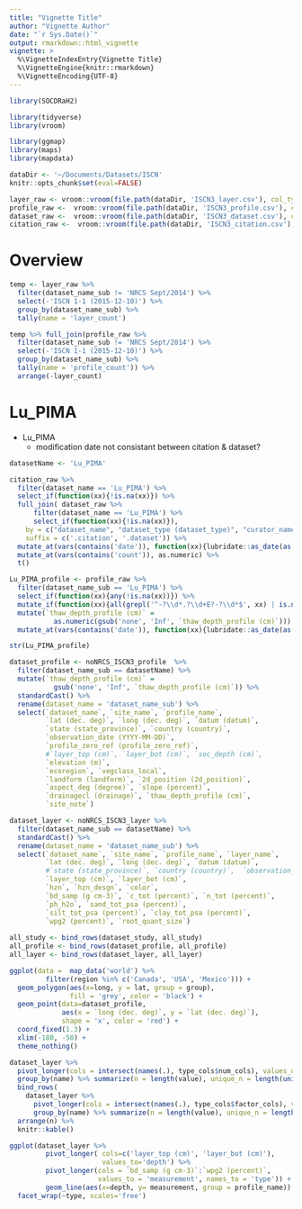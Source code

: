 ```yaml
---
title: "Vignette Title"
author: "Vignette Author"
date: "`r Sys.Date()`"
output: rmarkdown::html_vignette
vignette: >
  %\VignetteIndexEntry{Vignette Title}
  %\VignetteEngine{knitr::rmarkdown}
  %\VignetteEncoding{UTF-8}
---
```


```r
library(SOCDRaH2)

library(tidyverse)
library(vroom)

library(ggmap)
library(maps)
library(mapdata)

dataDir <- '~/Documents/Datasets/ISCN'
knitr::opts_chunk$set(eval=FALSE)

```

```r
layer_raw <- vroom::vroom(file.path(dataDir, 'ISCN3_layer.csv'), col_types = strrep('c', times = 95))
profile_raw <-  vroom::vroom(file.path(dataDir, 'ISCN3_profile.csv'), col_types = strrep('c', times = 44))
dataset_raw <-  vroom::vroom(file.path(dataDir, 'ISCN3_dataset.csv'), col_types = strrep('c', times = 19))
citation_raw <-  vroom::vroom(file.path(dataDir, 'ISCN3_citation.csv'), col_types = strrep('c', times = 12))
```

# Overview

```r
temp <- layer_raw %>%
  filter(dataset_name_sub != 'NRCS Sept/2014') %>%
  select(-'ISCN 1-1 (2015-12-10)') %>%
  group_by(dataset_name_sub) %>% 
  tally(name = 'layer_count')

temp %>% full_join(profile_raw %>%
  filter(dataset_name_sub != 'NRCS Sept/2014') %>%
  select(-'ISCN 1-1 (2015-12-10)') %>%
  group_by(dataset_name_sub) %>% 
  tally(name = 'profile_count')) %>% 
  arrange(-layer_count)
```

# Lu_PIMA

  - Lu_PIMA
    + modification date not consistant between citation & dataset?
    
```r
datasetName <- 'Lu_PIMA'

citation_raw %>% 
  filter(dataset_name == 'Lu_PIMA') %>% 
  select_if(function(xx){!is.na(xx)}) %>%
  full_join( dataset_raw %>% 
      filter(dataset_name == 'Lu_PIMA') %>% 
      select_if(function(xx){!is.na(xx)}),
    by = c("dataset_name", "dataset_type (dataset_type)", "curator_name", "curator_organization", "curator_email"),
    suffix = c('.citation', '.dataset')) %>%
  mutate_at(vars(contains('date')), function(xx){lubridate::as_date(as.numeric(xx), origin = '1900-01-01')}) %>%
  mutate_at(vars(contains('count')), as.numeric) %>%
  t()
```

```r
Lu_PIMA_profile <- profile_raw %>%
  filter(dataset_name_sub == 'Lu_PIMA') %>%
  select_if(function(xx){any(!is.na(xx))}) %>%
  mutate_if(function(xx){all(grepl('^-?\\d*.?\\d+E?-?\\d*$', xx) | is.na(xx))}, as.numeric) %>%
  mutate(`thaw_depth_profile (cm)` = 
           as.numeric(gsub('none', 'Inf', `thaw_depth_profile (cm)`))) %>%
  mutate_at(vars(contains('date')), function(xx){lubridate::as_date(as.numeric(xx), origin = '1900-01-01')})

str(Lu_PIMA_profile)

```

```r

dataset_profile <- noNRCS_ISCN3_profile  %>%
  filter(dataset_name_sub == datasetName) %>%
  mutate(`thaw_depth_profile (cm)` = 
           gsub('none', 'Inf', `thaw_depth_profile (cm)`)) %>%
  standardCast() %>%
  rename(dataset_name = 'dataset_name_sub') %>%
  select(`dataset_name`, `site_name`, `profile_name`, 
         `lat (dec. deg)`, `long (dec. deg)`, `datum (datum)`, 
         `state (state_province)`, `country (country)`, 
         `observation_date (YYYY-MM-DD)`, 
         `profile_zero_ref (profile_zero_ref)`, 
         #`layer_top (cm)`, `layer_bot (cm)`, `soc_depth (cm)`, 
         `elevation (m)`, 
         `ecoregion`, `vegclass_local`, 
         `landform (landform)`, `2d_position (2d_position)`, 
         `aspect_deg (degree)`, `slope (percent)`, 
         `drainagecl (drainage)`, `thaw_depth_profile (cm)`,
         `site_note`)

dataset_layer <- noNRCS_ISCN3_layer %>%
  filter(dataset_name_sub == datasetName) %>%
  standardCast() %>% 
  rename(dataset_name = 'dataset_name_sub') %>%
  select(`dataset_name`, `site_name`, `profile_name`, `layer_name`,
         `lat (dec. deg)`, `long (dec. deg)`, `datum (datum)`, 
         #`state (state_province)`, `country (country)`,  `observation_date (YYYY-MM-DD)`,  `vegclass_local`, 
         `layer_top (cm)`, `layer_bot (cm)`, 
         `hzn`, `hzn_desgn`, `color`, 
         `bd_samp (g cm-3)`, `c_tot (percent)`, `n_tot (percent)`, 
         `ph_h2o`, `sand_tot_psa (percent)`, 
         `silt_tot_psa (percent)`, `clay_tot_psa (percent)`, 
         `wpg2 (percent)`, `root_quant_size`)
  
all_study <- bind_rows(dataset_study, all_study)
all_profile <- bind_rows(dataset_profile, all_profile)
all_layer <- bind_rows(dataset_layer, all_layer)
```

```r

ggplot(data =  map_data('world') %>%
         filter(region %in% c('Canada', 'USA', 'Mexico'))) + 
  geom_polygon(aes(x=long, y = lat, group = group), 
               fill = 'grey', color = 'black') + 
  geom_point(data=dataset_profile, 
             aes(x = `long (dec. deg)`, y = `lat (dec. deg)`),
             shape = 'x', color = 'red') +
  coord_fixed(1.3) +
  xlim(-180, -50) +
  theme_nothing() 

dataset_layer %>%
  pivot_longer(cols = intersect(names(.), type_cols$num_cols), values_drop_na = TRUE) %>%
  group_by(name) %>% summarize(n = length(value), unique_n = length(unique(value))) %>%
  bind_rows(
    dataset_layer %>%
      pivot_longer(cols = intersect(names(.), type_cols$factor_cols), values_drop_na = TRUE) %>%
      group_by(name) %>% summarize(n = length(value), unique_n = length(unique(value))) ) %>%
  arrange(n) %>%
  knitr::kable()

ggplot(dataset_layer %>% 
         pivot_longer( cols=c('layer_top (cm)', 'layer_bot (cm)'),
                       values_to='depth') %>%
         pivot_longer(cols = `bd_samp (g cm-3)`:`wpg2 (percent)`, 
                      values_to = 'measurement', names_to = 'type')) +
         geom_line(aes(x=depth, y= measurement, group = profile_name)) +
  facet_wrap(~type, scales='free')

```